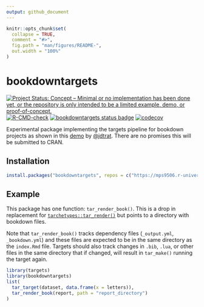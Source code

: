 ```yaml
---
output: github_document
---
```


<!-- README.md is generated from README.Rmd. Please edit that file -->

```r
knitr::opts_chunk$set(
  collapse = TRUE,
  comment = "#>",
  fig.path = "man/figures/README-",
  out.width = "100%"
)
```

# bookdowntargets

<!-- badges: start -->
[![Project Status: Concept – Minimal or no implementation has been done yet, or the repository is only intended to be a limited example, demo, or proof-of-concept.](https://www.repostatus.org/badges/latest/concept.svg)](https://www.repostatus.org/#concept)
[![R-CMD-check](https://github.com/mps9506/bookdowntargets/actions/workflows/R-CMD-check.yaml/badge.svg)](https://github.com/mps9506/bookdowntargets/actions/workflows/R-CMD-check.yaml)
[![bookdowntargets status badge](https://mps9506.r-universe.dev/badges/bookdowntargets)](https://mps9506.r-universe.dev/bookdowntargets)
[![codecov](https://codecov.io/gh/mps9506/bookdowntargets/graph/badge.svg?token=XPzgCybMuv)](https://codecov.io/gh/mps9506/bookdowntargets)
<!-- badges: end -->

Experimental package implementing the targets pipeline for
bookdown projects as shown in this 
[demo](https://github.com/jdtrat/tar-render-book-demo) by 
[@jdtrat](https://github.com/jdtrat).
There are no promises this will be submitted to CRAN.


## Installation

```r
install.packages("bookdowntargets", repos = c("https://mps9506.r-universe.dev", "https://cloud.r-project.org"))
```


## Example

This package has one function: `tar_render_book()`. This is a drop in
replacement for [`tarchetypes::tar_render()`](https://github.com/ropensci/tarchetypes) 
but points to a directory with bookdown files.

Note that `tar_render_book()` tracks dependency files (`_output.yml`, `_bookdown.yml`)
and these files are expected to be in the same directory as the `index.Rmd` file.
Targets should also track changes in `.bib`, `.lua`, or other files in the same
directory that if changed, will result in `tar_make()` running the target again.

```r
library(targets)
library(bookdowntargets)
list(
  tar_target(dataset, data.frame(x = letters)),
  tar_render_book(report, path = "report_directory")
)
```


